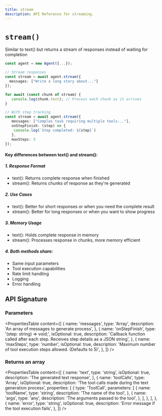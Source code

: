 ```yaml
---
title: stream
description: API Reference for streaming.
---
```


# `stream()`

Similar to text() but returns a stream of responses instead of waiting for completion

```ts showLineNumbers
const agent = new Agent({...});

// Stream responses
const stream = await agent.stream({
  messages: ["Write a long story about..."]
});

for await (const chunk of stream) {
   console.log(chunk.text); // Process each chunk as it arrives
}

// With step tracking
const stream = await agent.stream({
   messages: ["Complex task requiring multiple tools..."],
   onStepFinish: (step) => {
    console.log(`Step completed: ${step}`)
   },
   maxSteps: 3
});
```

#### Key differences between text() and stream():

##### 1. Response Format

- text(): Returns complete response when finished
- stream(): Returns chunks of response as they're generated

##### 2. Use Cases

- text(): Better for short responses or when you need the complete result
- stream(): Better for long responses or when you want to show progress

##### 3. Memory Usage

- text(): Holds complete response in memory
- stream(): Processes response in chunks, more memory efficient

##### 4. Both methods share:

- Same input parameters
- Tool execution capabilities
- Rate limit handling
- Logging
- Error handling

## API Signature

### Parameters

<PropertiesTable
  content={[
    {
      name: 'messages',
      type: 'Array<string>',
      description: 'An array of messages to generate process',
    },
    {
      name: 'onStepFinish',
      type: '(step: string) => void;',
      isOptional: true,
      description: 'Callback function called after each step. Receives step details as a JSON string',
    },
    {
      name: 'maxSteps',
      type: 'number',
      isOptional: true,
      description: 'Maximum number of tool execution steps allowed. (Defaults to 5)',
    },
  ]}
/>

### Returns an array

<PropertiesTable
  content={[
    {
      name: 'text',
      type: 'string',
      isOptional: true,
      description: 'The generated text response',
    },
    {
      name: 'toolCalls',
      type: 'Array<ToolCall>',
      isOptional: true,
      description: 'The tool calls made during the text generation process',
      properties: [
        {
          type: 'ToolCall',
          parameters: [
            {
              name: 'toolName',
              type: 'string',
              description: 'The name of the tool',
            },
            {
              name: 'args',
              type: 'any',
              description: 'The arguments passed to the tool',
            },
          ],
        },
      ],
    },
    {
      name: 'error',
      type: 'string',
      isOptional: true,
      description: 'Error message if the tool execution fails',
    },
  ]}
/>
